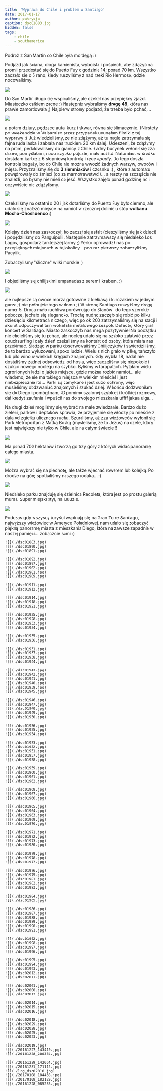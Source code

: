 ```yaml
---
title: 'Wyprawa do Chile i problem w Santiago'
date: 2017-01-17
author: patrycja
caption: dsc01883.jpg
hidden: false
tags: 
    - chile
    - southamerica
---
```


Podróż z San Martin do Chile była mordęgą :)

Podjazd jak ściana, droga kamienista, wyboista i pośpiech, aby zdążyć na prom i przedostać się do Puerto Fuy o godzinie 14; ponad 70 km. Wszystko zaczęło się o 5 rano, kiedy ruszyliśmy z nad rzeki Rio Hermoso, gdzie nocowaliśmy.

![](./dsc01877.jpg)

Do San Martin długo się wspinaliśmy, ale czekał nas przepiękny zjazd. Miasteczko całkiem zacne :)
Następnie wybraliśmy **drogę 48**, która nas prawie zamordowała ;) Najpierw stromy podjazd, że trzeba było pchać,...

![](./20161228_102730.jpg)

a potem dziury, pędzące auta, kurz i skwar, równa się ślimaczenie. (Niestety po weekendzie w Valparaiso przez przypadek usunęłam filmiki z tej wyprawy :( Już wiedzieliśmy, że nie zdążymy, aż tu nagle zatrzymała się fajna ruda laska i zabrała nas truckiem 20 km dalej. Ucieszeni, że zdążymy na prom, pedałowaliśmy do granicy z Chile. Ładny budynek wyłonił się zza drzew, pomyślałam, nooo szybko pójdzie, mało aut itd. Natomiast w środku dostałam kartkę z 6 stopniową kontrolą i *ręce opadły*.
Do tego doszła kontrola bagaży, bo do Chile nie można wwozić żadnych warzyw, owoców i mięsa. Przyznaliśmy się do **3 ziemniaków** i czosnku :) , które z automatu powędrowały do śmieci (co za marnotrawstwo!)... a reszty na szczęście nie znaleźli, bo byśmy nie mieli co jeść. Wszystko zajęło ponad godzinę no i oczywiście nie zdążyliśmy.

![](./dsc01892.jpg)

Czekaliśmy na ostatni o 20 i jak dotarliśmy do Puerto Fuy było ciemno, ale udało się znaleźć miejsce na namiot w rzecznej dolinie u stóp **wulkanu Mocho-Choshuenco** :)

![](./dsc01895.jpg)

Kolejny dzień nas zaskoczył, bo zaczął się asfalt (cieszyliśmy się jak dzieci) i popędziliśmy do  Panguipulli.
Następnie zatrzymawszy się niedaleko Los Lagos, gospodarz tamtejszej farmy ;) Yerko oprowadził nas po przepięknych miejscach w tej okolicy... poo raz pierwszy zobaczyliśmy Pacyfik.

Zobaczyliśmy "śliczne" wilki morskie :)

![](./dsc01919.jpg)

I objedliśmy się chilijskimi empanadas z serem i krabem. :)

![](./dsc01923.jpg)

ale najlepsze są owoce morza gotowane z kiełbasą i kurczakiem w jednym garze ;) nie próbujcie tego w domu ;)
W stronę Santiago ruszyliśmy drogą numer 5. Droga mało ruchliwa porównując do Stanów i do tego szerokie pobocze, jechało się elegancko. Trochę nudno zaczęło się robić po kilku dziesięciu kilometrach niczego, więc po ok 200 zatrzymaliśmy się na stacji i akurat odpoczywał tam wokalista metalowego zespołu Defacto, który grał koncert w Santiago. Miasto zaskoczyło nas mega pozytywnie! Na początku nie chcieliśmy się tu pchać, ale nocleg udało się na szybko załatwić przez couchsurfing i cały dzień czekaliśmy na kontakt od osoby, która miała nas przekimać. Siedząc w parku obserwowaliśmy Chilijczyków i stwierdziliśmy, że to bardzo wyluzowani, spoko ludzie. Wielu z nich grało w piłkę, tańczyło lub piło wino w wielkich kręgach znajomych. Gdy wybiła 18, nadal nie dostaliśmy żadnej odpowiedzi od hosta, więc zaczęliśmy się niepokoić i szukać nowego noclegu na szybko. Byliśmy w tarapatach. Pytałam wielu zgronionych ludzi o jakieś miejsce, gdzie można rozbić namiot... ale wiadomo, że nie ma takiego miejsca w wielkim mieście! i jest niebezpiecznie itd... Parki są zamykane i jest dużo ochrony, więc musieliśmy obdzwaniać znajomych i szukać dalej. W końcu dodzwoniłam się do Diego i pomógł nam, :D pomimo szalonej szybkiej i krótkiej rozmowy, dał kredyt zaufania i wpuścił nas do swojego mieszkania uffff jakaa ulga...

Na drugi dzień mogliśmy się wybrać na małe zwiedzanie. Bardzo dużo zieleni, parków i deptaków sprawia, że przyjemnie się włóczy po mieście z dala od zgiełku ulicznego ruchu. Szuraliśmy, aż zza wieżowców wyłonił się Park Metropolitan z Matką Boską (myśleliśmy, że to Jezus) na czele, który jest największy nie tylko w Chile, ale na całym świecie!!!

![](./dsc01987.jpg)

Ma ponad 700 hektarów i tworzą go trzy góry z których widać panoramę całego miasta.

![](./dsc02000.jpg)

Można wybrać się na piechotę, ale także wjechać rowerem lub kolejką.
Po drodze na górę spotkaliśmy naszego rodaka... :)

![](./dsc01995.jpg)

Niedaleko parku znajduję się dzielnica Recoleta, która jest po prostu galerią murali. Super miejski styl, na luuuzie.

![](./dsc01974.jpg)

Podczas gdy wszyscy turyści wspinają się na Gran Torre Santiago, najwyższy wieżowiec w Ameryce Południowej, nam udało się zobaczyć piękną panoramę miasta z mieszkania Diego, która na zawsze zapadnie w naszej pamięci... zobaczcie sami :)

```grid|3
![](./dsc01883.jpg)
![](./dsc01890.jpg)
![](./dsc01891.jpg)
```
```grid|5
![](./dsc01892.jpg)
![](./dsc01897.jpg)
![](./dsc01902.jpg)
![](./dsc01901.jpg)
![](./dsc01909.jpg)
```
```grid|2
![](./dsc01911.jpg)
![](./dsc01912.jpg)
```
```grid|3
![](./dsc01914.jpg)
![](./dsc01918.jpg)
![](./dsc01921.jpg)
```
```grid|4
![](./dsc01925.jpg)
![](./dsc01928.jpg)
![](./dsc01933.jpg)
![](./dsc01934.jpg)
```
```grid|2
![](./dsc01935.jpg)
![](./dsc01936.jpg)
```
```grid|4
![](./dsc01931.jpg)
![](./dsc01937.jpg)
![](./dsc01938.jpg)
![](./dsc01944.jpg)
```
```grid|6
![](./dsc01943.jpg)
![](./dsc01942.jpg)
![](./dsc01941.jpg)
![](./dsc01940.jpg)
![](./dsc01939.jpg)
![](./dsc01945.jpg)
```
```grid|5
![](./dsc01946.jpg)
![](./dsc01947.jpg)
![](./dsc01948.jpg)
![](./dsc01949.jpg)
![](./dsc01950.jpg)
```
```grid|3
![](./dsc01956.jpg)
![](./dsc01955.jpg)
![](./dsc01954.jpg)
```
```grid|5
![](./dsc01953.jpg)
![](./dsc01952.jpg)
![](./dsc01951.jpg)
![](./dsc01957.jpg)
![](./dsc01958.jpg)
```
```grid|4
![](./dsc01959.jpg)
![](./dsc01960.jpg)
![](./dsc01961.jpg)
![](./dsc01962.jpg)
```
```grid|3
![](./dsc01968.jpg)
![](./dsc01967.jpg)
![](./dsc01966.jpg)
```
```grid|5
![](./dsc01965.jpg)
![](./dsc01964.jpg)
![](./dsc01963.jpg)
![](./dsc01969.jpg)
![](./dsc01970.jpg)
```
```grid|4
![](./dsc01971.jpg)
![](./dsc01972.jpg)
![](./dsc01973.jpg)
![](./dsc01980.jpg)
```
```grid|3
![](./dsc01979.jpg)
![](./dsc01978.jpg)
![](./dsc01977.jpg)
```
```grid|5
![](./dsc01976.jpg)
![](./dsc01975.jpg)
![](./dsc01981.jpg)
![](./dsc01982.jpg)
![](./dsc01983.jpg)
```
```grid|2
![](./dsc01984.jpg)
![](./dsc01985.jpg)
```
```grid|6
![](./dsc01986.jpg)
![](./dsc01987.jpg)
![](./dsc01988.jpg)
![](./dsc01989.jpg)
![](./dsc01990.jpg)
![](./dsc01991.jpg)
```
```grid|4
![](./dsc01992.jpg)
![](./dsc01998.jpg)
![](./dsc01997.jpg)
![](./dsc01996.jpg)
```
```grid|5
![](./dsc01995.jpg)
![](./dsc01994.jpg)
![](./dsc01993.jpg)
![](./dsc02012.jpg)
![](./dsc02011.jpg)
```
```grid|3
![](./dsc02001.jpg)
![](./dsc02000.jpg)
![](./dsc02013.jpg)
```
```grid|3
![](./dsc02014.jpg)
![](./dsc02015.jpg)
![](./dsc02016.jpg)
```
```grid|5
![](./dsc02018.jpg)
![](./dsc02029.jpg)
![](./dsc02028.jpg)
![](./dsc02025.jpg)
![](./dsc02023.jpg)
```
```grid|3
![](./dsc02019.jpg)
![](./20161227_143410.jpg)
![](./20161228_200354.jpg)
```
```grid|6
![](./20161229_142054.jpg)
![](./20161231_171112.jpg)
![](./lrg_dsc02010.jpg)
![](./20170108_184438.jpg)
![](./20170108_182129.jpg)
![](./20161228_085256.jpg)
```
